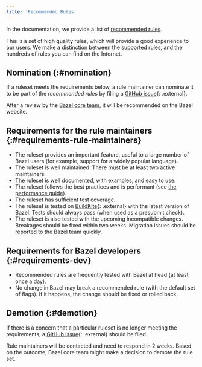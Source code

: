 ```yaml
---
title: 'Recommended Rules'
---
```


In the documentation, we provide a list of
[recommended rules](/rules).

This is a set of high quality rules, which will provide a good experience to our
users. We make a distinction between the supported rules, and the hundreds of
rules you can find on the Internet.

## Nomination {:#nomination}

If a ruleset meets the requirements below, a rule maintainer can nominate it
to be part of the _recommended rules_ by filing a
[GitHub issue](https://github.com/bazelbuild/bazel/){: .external}.

After a review by the [Bazel core team](/contribute/policy), it
will be recommended on the Bazel website.

## Requirements for the rule maintainers {:#requirements-rule-maintainers}

*   The ruleset provides an important feature, useful to a large number of Bazel
    users (for example, support for a widely popular language).
*   The ruleset is well maintained. There must be at least two active maintainers.
*   The ruleset is well documented, with examples, and easy to use.
*   The ruleset follows the best practices and is performant (see
    [the performance guide](/rules/performance)).
*   The ruleset has sufficient test coverage.
*   The ruleset is tested on
    [BuildKite](https://github.com/bazelbuild/continuous-integration/blob/master/buildkite/README.md){: .external}
    with the latest version of Bazel. Tests should always pass (when used as a
    presubmit check).
*   The ruleset is also tested with the upcoming incompatible changes. Breakages
    should be fixed within two weeks. Migration issues should be reported to the
    Bazel team quickly.

## Requirements for Bazel developers {:#requirements-dev}

*   Recommended rules are frequently tested with Bazel at head (at least once a
    day).
*   No change in Bazel may break a recommended rule (with the default set of
    flags). If it happens, the change should be fixed or rolled back.

## Demotion {:#demotion}

If there is a concern that a particular ruleset is no longer meeting the
requirements, a [GitHub issue](https://github.com/bazelbuild/bazel/){: .external} should be
filed.

Rule maintainers will be contacted and need to respond in 2 weeks. Based on the
outcome, Bazel core team might make a decision to demote the rule set.
